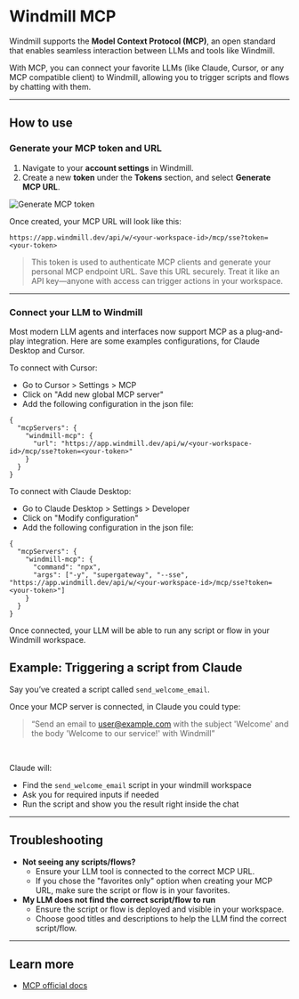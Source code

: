 # Windmill MCP

Windmill supports the **Model Context Protocol (MCP)**, an open standard that enables seamless interaction between LLMs and tools like Windmill.

With MCP, you can connect your favorite LLMs (like Claude, Cursor, or any MCP compatible client) to Windmill, allowing you to trigger scripts and flows by chatting with them.

---

## How to use

### Generate your MCP token and URL

1. Navigate to your **account settings** in Windmill.
2. Create a new **token** under the **Tokens** section, and select **Generate MCP URL**.

![Generate MCP token](./user_settings.png 'Generate MCP token')

Once created, your MCP URL will look like this:

```
https://app.windmill.dev/api/w/<your-workspace-id>/mcp/sse?token=<your-token>
```

> This token is used to authenticate MCP clients and generate your personal MCP endpoint URL. Save this URL securely. Treat it like an API key—anyone with access can trigger actions in your workspace.

---

### Connect your LLM to Windmill

Most modern LLM agents and interfaces now support MCP as a plug-and-play integration. Here are some examples configurations, for Claude Desktop and Cursor.

To connect with Cursor:

  - Go to Cursor > Settings > MCP
  - Click on "Add new global MCP server"
  - Add the following configuration in the json file:

```
{
  "mcpServers": {
    "windmill-mcp": {
      "url": "https://app.windmill.dev/api/w/<your-workspace-id>/mcp/sse?token=<your-token>"
    }
  }
}
```

To connect with Claude Desktop:

- Go to Claude Desktop > Settings > Developer
- Click on "Modify configuration"
- Add the following configuration in the json file:

```
{
  "mcpServers": {
    "windmill-mcp": {
      "command": "npx",
      "args": ["-y", "supergateway", "--sse", "https://app.windmill.dev/api/w/<your-workspace-id>/mcp/sse?token=<your-token>"]
    }
  }
}
```

Once connected, your LLM will be able to run any script or flow in your Windmill workspace.

## Example: Triggering a script from Claude

Say you’ve created a script called `send_welcome_email`.

Once your MCP server is connected, in Claude you could type:

> “Send an email to user@example.com with the subject 'Welcome' and the body 'Welcome to our service!' with Windmill”
<br/>

Claude will:

- Find the `send_welcome_email` script in your windmill workspace
- Ask you for required inputs if needed
- Run the script and show you the result right inside the chat

---

## Troubleshooting

- **Not seeing any scripts/flows?**
  - Ensure your LLM tool is connected to the correct MCP URL.
  - If you chose the "favorites only" option when creating your MCP URL, make sure the script or flow is in your favorites.
- **My LLM does not find the correct script/flow to run**
  - Ensure the script or flow is deployed and visible in your workspace.
  - Choose good titles and descriptions to help the LLM find the correct script/flow.

---

## Learn more

- [MCP official docs](https://modelcontextprotocol.io/introduction)